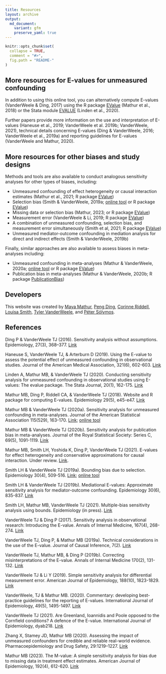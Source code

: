 ```yaml
---
title: Resources
layout: archive
output:
  md_document:
    variant: gfm
    preserve_yaml: true
---
```


```r
knitr::opts_chunk$set(
  collapse = TRUE,
  comment = "#>",
  fig.path = "README-"
)
```

## More resources for E-values for unmeasured confounding

In addition to using this online tool, you can alternatively compute E-values (VanderWeele & Ding, 2017) using the R package [EValue](https://cran.r-project.org/web/packages/EValue/index.html) (Mathur et al., 2018) or the Stata module [EVALUE](https://ideas.repec.org/c/boc/bocode/s458592.html) (Linden et al., 2020).

Further papers provide more information on the use and interpretation of E-values (Haneuse et al., 2019; VanderWeele et al. 2019b; VanderWeele, 2021), technical details concerning E-values (Ding & VanderWeele, 2016; VanderWeele et al., 2019a) and reporting guidelines for E-values (VanderWeele and Mathur, 2020).

## More resources for other biases and study designs

Methods and tools are also available to conduct analogous sensitivity
analyses for other types of biases, including:

  - Unmeasured confounding of effect heterogeneity or causal interaction
    estimates (Mathur et al., 2021; R package
    [EValue](https://cran.r-project.org/web/packages/EValue/index.html))
  - Selection bias (Smith & VanderWeele, 2019a; [online
    tool](ttps://www.selection-bias.louisahsmith.com/) or R package
    [EValue](https://cran.r-project.org/web/packages/EValue/index.html))
  - Missing data or selection bias (Mathur, 2023; or R package
    [EValue](https://cran.r-project.org/web/packages/EValue/index.html))
  - Measurement error (VanderWeele & Li, 2019; R package
    [EValue](https://cran.r-project.org/web/packages/EValue/index.html))
  - A combination of unmeasured confounding, selection bias, and
    measurement error simultaneously (Smith et al, 2021; R package
    [EValue](https://cran.r-project.org/web/packages/EValue/index.html))
  - Unmeasured mediator-outcome confounding in mediation analysis for
    direct and indirect effects (Smith & VanderWeele, 2019b)


Finally, similar approaches are also available to assess biases in meta-analyses including:

- Unmeasured confounding in meta-analyses (Mathur & VanderWeele, 2020a; [online tool](http://www.evalue-calculator.com/meta/) or R package [EValue](https://cran.r-project.org/web/packages/EValue/index.html))
- Publication bias in meta-analyses (Mathur & VanderWeele, 2020b; R package [PublicationBias](https://cran.r-project.org/web/packages/PublicationBias/index.html))

## Developers

This website was created by 
[Maya Mathur](https://www.mayamathur.com/), 
[Peng Ding](https://sites.google.com/site/pengdingpku/), 
[Corinne Riddell](https://sph.berkeley.edu/corinne-riddell-phd), 
[Louisa Smith](https://www.louisahsmith.com/), 
[Tyler VanderWeele](https://www.hsph.harvard.edu/tyler-vanderweele/tools-and-tutorials/), and
[Péter Sólymos](https://peter.solymos.org/).

## References

Ding P & VanderWeele TJ (2016). Sensitivity analysis without assumptions. Epidemiology, 27(3), 368–377. [Link](https://www.ncbi.nlm.nih.gov/pmc/articles/PMC4820664/)

Haneuse S, VanderWeele TJ, & Arterburn D (2019). Using the E-value to assess the potential effect of unmeasured confounding in observational studies. Journal of the American Medical Association, 321(6), 602-603. [Link](https://jamanetwork.com/journals/jama/fullarticle/2723079?casa_token=vP0UXdEX4HAAAAAA:y0GoUYecb4QvGnn23FNxpnOsBu5Z70-DW1apD84XqPWNL0kXYDXlT5hQVweAUZVh6zJe9BU_sA)

Linden A, Mathur MB, & VanderWeele TJ (2020). Conducting sensitivity analysis for unmeasured confounding in observational studies using E-values: The evalue package. The Stata Journal, 20(1), 162-175. [Link](https://journals.sagepub.com/doi/abs/10.1177/1536867X20909696)

Mathur MB, Ding P, Riddell CA, & VanderWeele TJ (2018). Website and R package for computing E-values. Epidemiology 29(5), e45-e47. [Link](https://www.ncbi.nlm.nih.gov/pmc/articles/PMC6066405/)

Mathur MB & VanderWeele TJ (2020a). Sensitivity analysis for unmeasured confounding in meta-analyses. Journal of the American Statistical Association 115(529), 163-170. [Link](https://www.tandfonline.com/doi/full/10.1080/01621459.2018.1529598); [online tool](http://www.evalue-calculator.com/meta/)

Mathur MB & VanderWeele TJ (2020b). Sensitivity analysis for publication bias in meta-analyses. Journal of the Royal Statistical Society: Series C, 69(5), 1091-1119. [Link](https://rss.onlinelibrary.wiley.com/doi/10.1111/rssc.12440)

Mathur MB, Smith LH, Yoshida K, Ding P, VanderWeele TJ (2021). E-values for effect heterogeneity and conservative approximations for causal interaction. Under review. [Link](https://osf.io/h6pru/).

Smith LH & VanderWeele TJ (2019a). Bounding bias due to selection. Epidemiology 30(4), 509-516. [Link](https://www.ncbi.nlm.nih.gov/pmc/articles/PMC6553568/); [online tool](http://www.selection-bias.com/)

Smith LH & VanderWeele TJ (2019b). Mediational E-values: Approximate sensitivity analysis for mediator-outcome confounding. Epidemiology 30(6), 835-837. [Link](https://journals.lww.com/epidem/Fulltext/2019/11000/Mediational_E_values__Approximate_Sensitivity.9.aspx)

Smith LH, Mathur MB, VanderWeele TJ (2021). Multiple-bias sensitivity analysis using bounds. Epidemiology (in press). [Link](https://arxiv.org/abs/2005.02908)

VanderWeele TJ & Ding P (2017). Sensitivity analysis in observational research: Introducing the E-value. Annals of Internal Medicine, 167(4), 268-274. [Link](https://annals.org/aim/fullarticle/2643434/sensitivity-analysis-observational-research-introducing-e-value)

VanderWeele TJ, Ding P, & Mathur MB (2019a). Technical considerations in the use of the E-value. Journal of Causal Inference, 7(2). [Link](https://www.degruyter.com/view/journals/jci/7/2/article-20180007.xml)

VanderWeele TJ, Mathur MB, & Ding P (2019b). Correcting misinterpretations of the E-value. Annals of Internal Medicine 170(2), 131-132. [Link](https://annals.org/aim/article-abstract/2719984/correcting-misinterpretations-e-value)

VanderWeele TJ & Li Y (2019). Simple sensitivity analysis for differential measurement error. American Journal of Epidemiology, 188(10), 1823-1829. [Link](https://academic.oup.com/aje/article/188/10/1823/5506602?casa_token=5ZyiVJp9_5UAAAAA:40rpOH1mRz0IDeRJ35atRRk9x6MJgIHMNOxLCcsnfouzN3qWXrght0XVWNIHQcRwWP1Bhgl8vY9B)

VanderWeele, TJ & Mathur MB. (2020). Commentary: developing best-practice guidelines for the reporting of E-values. International Journal of Epidemiology, 49(5), 1495-1497. [Link](https://academic.oup.com/ije/article/49/5/1495/5879832)

VanderWeele TJ (2021). Are Greenland, Ioannidis and Poole opposed to the Cornfield conditions? A defence of the E-value. International Journal of Epidemiology, dyab218. [Link](https://doi.org/10.1093/ije/dyab218)

Zhang X, Stamey JD, Mathur MB (2020). Assessing the impact of unmeasured confounders for credible and reliable real-world evidence. Pharmacoepidemiology and Drug Safety, 29:1219–1227. [Link](https://osf.io/fe4gs)

Mathur MB (2023). The M-value: A simple sensitivity analysis for bias due to missing data in treatment effect estimates. American Journal of Epidemiology, 192(4), 612-620. [Link](https://academic.oup.com/aje/article/192/4/612/6873724?login=false)
